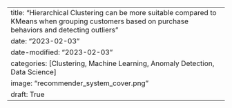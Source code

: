 ---
title: "Hierarchical Clustering can be more suitable compared to KMeans when grouping customers based on purchase behaviors and detecting outliers"
date: "2023-02-03"
date-modified: "2023-02-03"
categories: [Clustering, Machine Learning, Anomaly Detection, Data Science]
image: "recommender_system_cover.png"
draft: True
---